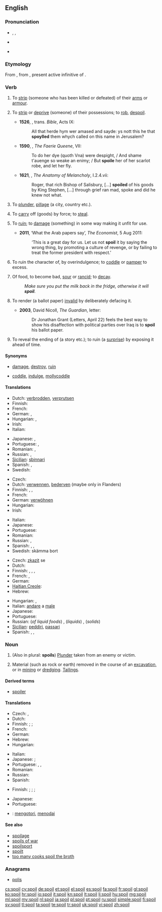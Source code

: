 ==English==

===Pronunciation===
* {{enPR|spoil}}, {{IPA|/spɔɪl/}}, {{X-SAMPA|/spOIl/}}
* {{audio|en-us-spoil.ogg|Audio (US)}}

* {{rhymes|ɔɪl}}

===Etymology===
From {{etyl|fro}} {{term|espoillier|lang=fro}}, from {{etyl|la}} {{term|spoliare|spoliāre||lang=la}}, present active infinitive of {{term|spolio|spoliō|pillage, ruin, spoil|lang=la}}.

===Verb===
{{en-verb|spoils|spoiling|'''[[spoiled]] '''or''' [[spoilt]]'''}}

# {{transitive|archaic}} To [[strip]] (someone who has been killed or defeated) of their [[arms]] or [[armour]]. {{defdate|from 14th c.}}
# {{transitive|archaic}} To [[strip]] or [[deprive]] (someone) of their possessions; to [[rob]], [[despoil]]. {{defdate|from 14th c.}}
#* '''1526''', {{w|William Tyndale}}, trans. ''Bible'', Acts IX:
#*: All that herde hym wer amased and sayde: ys nott this he that '''spoylled''' them whych called on this name in Jerusalem?
#* '''1590''', {{w|Edmund Spenser}}, ''The Faerie Queene'', VII:
#*: To do her dye (quoth Vna) were despight, / And shame t'auenge so weake an enimy; / But '''spoile''' her of her scarlot robe, and let her fly.
#* '''1621''', {{w|Robert Burton}}, ''The Anatomy of Melancholy'', I.2.4.vii:
#*: Roger, that rich Bishop of Salisbury, [...] '''spoiled''' of his goods by King Stephen, [...] through grief ran mad, spoke and did he knew not what.
# {{transitive|archaic}} To [[plunder]], [[pillage]] (a city, country etc.). {{defdate|from 14th c.}}
# {{transitive|obsolete}} To [[carry]] off (goods) by force; to [[steal]]. {{defdate|14th-19th c.}}
# {{transitive}} To [[ruin]]; to [[damage]] (something) in some way making it unfit for use. {{defdate|from 16th c.}}
#* '''2011''', ‘What the Arab papers say’, ''The Economist'', 5 Aug 2011:
#*:‘This is a great day for us. Let us not '''spoil''' it by saying the wrong thing, by promoting a culture of revenge, or by failing to treat the former president with respect.’
# {{transitive}} To ruin the character of, by overindulgence; to [[coddle]] or [[pamper]] to excess. {{defdate|from 17th c.}}
# {{intransitive}} Of food, to become bad, [[sour]] or [[rancid]]; to [[decay]]. {{defdate|from 17th c.}}
#: ''Make sure you put the milk back in the fridge, otherwise it will '''spoil'''.''
# {{transitive}} To render (a ballot paper) [[invalid]] by deliberately defacing it. {{defdate|from 19th c.}}
#* '''2003''', David Nicoll, ''The Guardian'', letter:
#*: Dr Jonathan Grant (Letters, April 22) feels the best way to show his disaffection with political parties over Iraq is to '''spoil''' his ballot paper.
# {{transitive}} To reveal the ending of (a story etc.); to ruin (a [[surprise]]) by exposing it ahead of time.

====Synonyms====
* {{sense|ruin}} [[damage]], [[destroy]], [[ruin]]
* {{sense|coddle}} [[coddle]], [[indulge]], [[mollycoddle]]

====Translations====
{{trans-top|ruin}}
* Dutch: [[verbrodden]], [[verprutsen]]
* Finnish: {{t+|fi|pilata}}
* French: {{t+|fr|gâter}}
* German: {{t+|de|ruinieren}}, {{t+|de|verderben}}
* Hungarian: {{t+|hu|rongál}},  {{t+|hu|tönkretesz}}
* Irish: {{t-|ga|mill}}
* Italian: {{t+|it|rovinare}}
{{trans-mid}}
* Japanese: {{t-|ja|台無しにする|tr=dainashi ni suru}}, {{t-|ja|悪くなる|tr=warukunaru}}
* Portuguese: {{t+|pt|estragar}}, {{t+|pt|arruinar}}
* Romanian: {{t-|ro|strica}}, {{t+|ro|ruina}}
* Russian: {{t+|ru|портить|tr=pórtitʹ}} {{impf}},  {{t+|ru|испортить|tr=ispórtitʹ}} {{pf.}}
* [[Sicilian]]: [[sbinnari]]
* Spanish: {{t+|es|dañar}}, {{t+|es|arruinar}}
* Swedish: {{t+|sv|fördärva}}
{{trans-bottom}}

{{trans-top|to coddle or pamper}}
* Czech: {{t-|cs|rozmazlit}}
* Dutch: [[verwennen]], [[bederven]] (maybe only in Flanders)
* Finnish: {{t+|fi|pilata}}, {{t-|fi|hemmotella}}, {{t-|fi|lelliä}}
* French: {{t+|fr|gâter}}
* German: [[verwöhnen]]
* Hungarian: {{t+|hu|elkényeztet}}
* Irish: {{t-|ga|mill}}
{{trans-mid}}
* Italian: {{t+|it|viziare}}
* Japanese: {{t-|ja|甘やかす|tr=amayakasu}}
* Portuguese: {{t-|pt|mimar}}
* Romanian: {{t+|ro|răsfăța}}
* Russian: {{t+|ru|баловать|tr=balovátʹ, bálovatʹ}} {{impf}},  {{t+|ru|избаловать|tr=izbalovátʹ, izbálovatʹ}} {{pf.}}
* Spanish: {{t-|es|malcriar}}, {{t+|es|consentir}}, {{qualifier|Mexico}} {{t-|es|chiquear}}
* Swedish: skämma bort
{{trans-bottom}}

{{trans-top|become sour}}
* Czech: [[zkazit]] se
* Dutch: {{t+|nl|bederven}}
* Finnish: {{t+|fi|pilaantua}}, {{t-|fi|hapantua}}, {{t+|fi|mädäntyä}}, {{t+|fi|mädätä}}
* French: {{t+|fr|gâter}}, {{t+|fr|tourner}}
* German: {{t+|de|verderben}}
* [[Haitian Creole]]: {{tø|ht|gate}}
* Hebrew: {{t-|he|התקלקל}}
{{trans-mid}}
* Hungarian: {{t-|hu|megsavanyodik}},  {{t-|hu|megromlik}}
* Italian: [[andare]] a [[male]] {{m}}
* Japanese: {{t-|ja|腐る|tr=kusaru}}
* Portuguese: {{t+|pt|estragar}}
* Russian: {{t+|ru|прокиснуть|tr=prokísnutʹ}} (''of liquid foods'') {{pf.}}, {{t-|ru|скиснуть|tr=skísnutʹ}} (''liquids'') {{pf.}}, {{t+|ru|испортиться|tr=ispórtitʹsja}} (''solids'') {{pf.}}
* [[Sicilian]]: [[peddiri]], [[passari]]
* Spanish: {{t-|es|agriar}}, {{t-|es|descomponerse}}, {{t-|es|echarse a perder}}
{{trans-bottom}}

===Noun===
{{en-noun}}

# (Also in plural: '''spoils''') [[plunder|Plunder]] taken from an enemy or victim.
# {{uncountable}} Material (such as rock or earth) removed in the course of an [[excavation]], or in [[mining]] or [[dredge|dredging]].  [[tailings|Tailings]].

====Derived terms====
* [[spoiler]]

====Translations====
{{trans-top|plunder taken from an enemy or victim}}
* Czech: {{t+|cs|lup|m}}, {{t-|cs|kořist|f}}
* Dutch: {{t+|nl|buit|f}}
* Finnish: {{t-|fi|saalis}} {{qualifier|general}}; {{t-|fi|ryöstösaalis}} {{qualifier|from robbery}}; {{t-|fi|sotasaalis}} {{qualifier|in war}}
* French: {{t+|fr|butin}}
* German: {{t+|de|Beute|f}}
* Hebrew: {{t-|he|שלל|m}}
* Hungarian: {{t+|hu|zsákmány}}
{{trans-mid}}
* Italian: {{t+|it|bottino|m}}
* Japanese: {{qualifier|by a rioter or soldier}} {{t-|ja|略奪品|tr=ryakudatsu-hin}}; {{qualifier|by a governmental officer}} {{t-|ja|利権|tr=riken}}
* Portuguese: {{t-|pt|pilhagem|f}}, {{t+|pt|saque|m}}, {{t+|pt|butim}}
* Romanian: {{t-|ro|pradă}}
* Russian: {{t+|ru|трофей|m}}
* Spanish: {{t+|es|botín|m}}
{{trans-bottom}}

{{trans-top|material moved}}
* Finnish: {{t-|fi|jätemassa}} {{qualifier|general}}; {{t-|fi|jätemaa}} {{qualifier|excavation}}; {{t-|fi|louhe}} {{qualifier|mining, quarrying}}; {{t-|fi|ruoppausmassa}} {{qualifier|dredging}}
{{trans-mid}}
* Japanese: {{t-|ja|廃棄物|tr=haiki-butsu}}
* Portuguese: {{t+|pt|saque|m}}
{{trans-bottom}}

{{checktrans}}

* {{ttbc|id}}: [[kotor|mengotori]], [[noda|menodai]]

====See also====
* [[spoilage]]
* [[spoils of war]]
* [[spoilsport]]
* [[spoilt]]<!--adjective, referring to people, ballot papers, etc-->
* [[too many cooks spoil the broth]]

===Anagrams===
* [[polis#English|polis]]

[[cs:spoil]]
[[cy:spoil]]
[[de:spoil]]
[[et:spoil]]
[[el:spoil]]
[[es:spoil]]
[[fa:spoil]]
[[fr:spoil]]
[[gl:spoil]]
[[ko:spoil]]
[[hr:spoil]]
[[io:spoil]]
[[it:spoil]]
[[kn:spoil]]
[[lt:spoil]]
[[li:spoil]]
[[hu:spoil]]
[[mg:spoil]]
[[ml:spoil]]
[[my:spoil]]
[[nl:spoil]]
[[ja:spoil]]
[[pl:spoil]]
[[pt:spoil]]
[[ru:spoil]]
[[simple:spoil]]
[[fi:spoil]]
[[sv:spoil]]
[[tl:spoil]]
[[ta:spoil]]
[[te:spoil]]
[[tr:spoil]]
[[uk:spoil]]
[[vi:spoil]]
[[zh:spoil]]